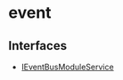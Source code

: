 
# event

## Interfaces

- [IEventBusModuleService](../../event/interfaces/event.IEventBusModuleService/page.mdx)
